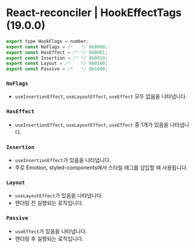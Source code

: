 # React-reconciler | HookEffectTags (19.0.0)
```js filename="react/packages/react-reconciler/src/ReactHookEffectTags.js"
export type HookFlags = number;
export const NoFlags = /*   */ 0b0000;
export const HasEffect = /* */ 0b0001;
export const Insertion = /* */ 0b0010;
export const Layout = /*    */ 0b0100;
export const Passive = /*   */ 0b1000;
```

### `NoFlags`
- `useInsertionEffect`, `useLayoutEffect`, `useEffect` 모두 없음을 나타냅니다.

### `HasEffect`
- `useInsertionEffect`, `useLayoutEffect`, `useEffect` 중 1개가 있음을 나타냅니다.

### `Insertion`
- `useInsertionEffect`가 있음을 나타냅니다.
- 주로 Emotion, styled-components에서 스타일 태그를 삽입할 때 사용됩니다.

### `Layout`
- `useLayoutEffect`가 있음을 나타냅니다.
- 렌더링 전 실행되는 로직입니다.

### `Passive`
- `useEffect`가 있음을 나타냅니다.
- 렌더링 후 실행되는 로직입니다.